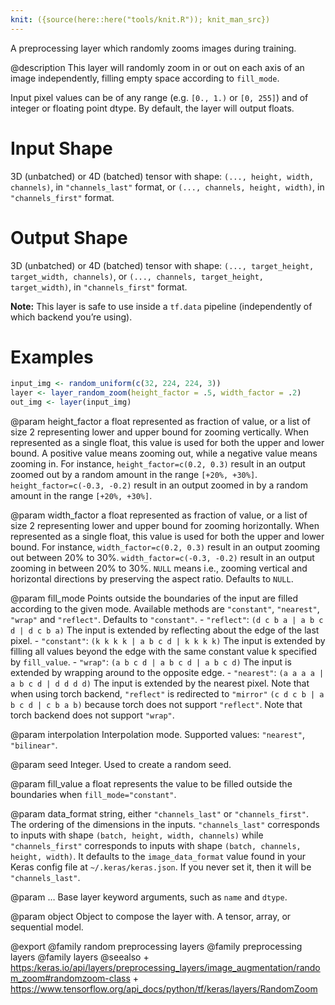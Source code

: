 ```yaml
---
knit: ({source(here::here("tools/knit.R")); knit_man_src})
---
```

A preprocessing layer which randomly zooms images during training.

@description
This layer will randomly zoom in or out on each axis of an image
independently, filling empty space according to `fill_mode`.

Input pixel values can be of any range (e.g. `[0., 1.)` or `[0, 255]`) and
of integer or floating point dtype.
By default, the layer will output floats.

# Input Shape
3D (unbatched) or 4D (batched) tensor with shape:
`(..., height, width, channels)`, in `"channels_last"` format,
or `(..., channels, height, width)`, in `"channels_first"` format.

# Output Shape
3D (unbatched) or 4D (batched) tensor with shape:
    `(..., target_height, target_width, channels)`,
    or `(..., channels, target_height, target_width)`,
    in `"channels_first"` format.

**Note:** This layer is safe to use inside a `tf.data` pipeline
(independently of which backend you're using).

# Examples
```r
input_img <- random_uniform(c(32, 224, 224, 3))
layer <- layer_random_zoom(height_factor = .5, width_factor = .2)
out_img <- layer(input_img)
```

@param height_factor
a float represented as fraction of value, or a list of
size 2 representing lower and upper bound for zooming vertically.
When represented as a single float, this value is used for both the
upper and lower bound. A positive value means zooming out, while a
negative value means zooming in. For instance,
`height_factor=c(0.2, 0.3)` result in an output zoomed out by a
random amount in the range `[+20%, +30%]`.
`height_factor=c(-0.3, -0.2)` result in an output zoomed in by a
random amount in the range `[+20%, +30%]`.

@param width_factor
a float represented as fraction of value, or a list of
size 2 representing lower and upper bound for zooming horizontally.
When represented as a single float, this value is used for both the
upper and lower bound. For instance, `width_factor=c(0.2, 0.3)`
result in an output zooming out between 20% to 30%.
`width_factor=c(-0.3, -0.2)` result in an output zooming in between
20% to 30%. `NULL` means i.e., zooming vertical and horizontal
directions by preserving the aspect ratio. Defaults to `NULL`.

@param fill_mode
Points outside the boundaries of the input are filled
according to the given mode. Available methods are `"constant"`,
`"nearest"`, `"wrap"` and `"reflect"`. Defaults to `"constant"`.
- `"reflect"`: `(d c b a | a b c d | d c b a)`
    The input is extended by reflecting about the edge of the last
    pixel.
- `"constant"`: `(k k k k | a b c d | k k k k)`
    The input is extended by filling all values beyond
    the edge with the same constant value k specified by
    `fill_value`.
- `"wrap"`: `(a b c d | a b c d | a b c d)`
    The input is extended by wrapping around to the opposite edge.
- `"nearest"`: `(a a a a | a b c d | d d d d)`
    The input is extended by the nearest pixel.
Note that when using torch backend, `"reflect"` is redirected to
`"mirror"` `(c d c b | a b c d | c b a b)` because torch does not
support `"reflect"`.
Note that torch backend does not support `"wrap"`.

@param interpolation
Interpolation mode. Supported values: `"nearest"`,
`"bilinear"`.

@param seed
Integer. Used to create a random seed.

@param fill_value
a float represents the value to be filled outside
the boundaries when `fill_mode="constant"`.

@param data_format
string, either `"channels_last"` or `"channels_first"`.
The ordering of the dimensions in the inputs. `"channels_last"`
corresponds to inputs with shape `(batch, height, width, channels)`
while `"channels_first"` corresponds to inputs with shape
`(batch, channels, height, width)`. It defaults to the
`image_data_format` value found in your Keras config file at
`~/.keras/keras.json`. If you never set it, then it will be
`"channels_last"`.

@param ...
Base layer keyword arguments, such as `name` and `dtype`.

@param object
Object to compose the layer with. A tensor, array, or sequential model.

@export
@family random preprocessing layers
@family preprocessing layers
@family layers
@seealso
+ <https:/keras.io/api/layers/preprocessing_layers/image_augmentation/random_zoom#randomzoom-class>
+ <https://www.tensorflow.org/api_docs/python/tf/keras/layers/RandomZoom>

